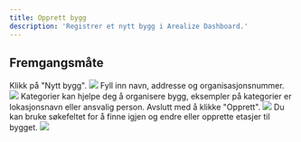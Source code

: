 ```yaml
---
title: Opprett bygg
description: 'Registrer et nytt bygg i Arealize Dashboard.'
---
```


## Fremgangsmåte

<Steps>
  <Step title="Legg til bygg">
    Klikk på "Nytt bygg".
    <Frame type="glass">
        <img src="/images/dashboard/nytt-bygg/steg-1.png" />
    </Frame>
  </Step>
  <Step title="Fyll inn detaljer">
    Fyll inn navn, addresse og organisasjonsnummer.
    <Frame type="glass">
        <img src="/images/dashboard/nytt-bygg/steg-2.png" />
    </Frame>
  </Step>
  <Step title="Legg til kategori">
    Kategorier kan hjelpe deg å organisere bygg, eksempler på kategorier er lokasjonsnavn eller ansvalig person. Avslutt med å klikke "Opprett".
    <Frame type="glass">
        <img src="/images/dashboard/nytt-bygg/steg-3.png" />
    </Frame>
  </Step>
  <Step title="Søk opp bygg">
    Du kan bruke søkefeltet for å finne igjen og endre eller opprette etasjer til bygget.
    <Frame type="glass">
        <img src="/images/dashboard/nytt-bygg/steg-4.png" />
    </Frame>
  </Step>
</Steps>
